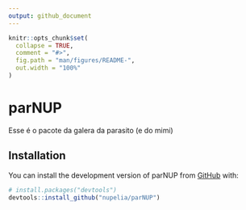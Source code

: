 ```yaml
---
output: github_document
---
```


<!-- README.md is generated from README.Rmd. Please edit that file -->

```r
knitr::opts_chunk$set(
  collapse = TRUE,
  comment = "#>",
  fig.path = "man/figures/README-",
  out.width = "100%"
)
```

# parNUP

<!-- badges: start -->
<!-- badges: end -->

Esse é o pacote da galera da parasito (e do mimi)

## Installation

You can install the development version of parNUP from [GitHub](https://github.com/) with:

``` r
# install.packages("devtools")
devtools::install_github("nupelia/parNUP")
```
